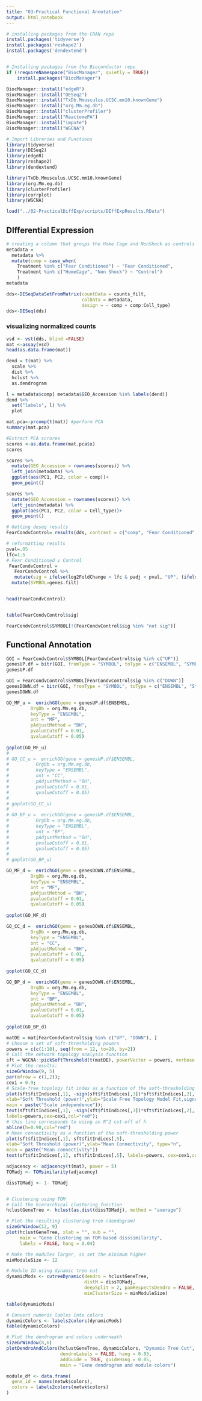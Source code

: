 ```yaml
---
title: "03-Practical Functional Annotation"
output: html_notebook
---
```


```r
# installing packages from the CRAN repo
install.packages('tidyverse')
install.packages('reshape2')
install.packages('dendextend')


# Installing packages from the Bioconductor repo
if (!requireNamespace("BiocManager", quietly = TRUE))
    install.packages("BiocManager")

BiocManager::install("edgeR")
BiocManager::install("DESeq2")
BiocManager::install("TxDb.Mmusculus.UCSC.mm10.knownGene")
BiocManager::install("org.Mm.eg.db")
BiocManager::install("clusterProfiler")
BiocManager::install("ReactomePA")
BiocManager::install("impute")
BiocManager::install("WGCNA")

# Import Libraries and Functions
library(tidyverse)
library(DESeq2)
library(edgeR)
library(reshape2)
library(dendextend)

library(TxDb.Mmusculus.UCSC.mm10.knownGene)
library(org.Mm.eg.db)
library(clusterProfiler)
library(corrplot)
library(WGCNA)
```

```r
load("../02-PracticalDiffExp/scripts/DIffExpResults.RData")

```

## DIfferential Expression
```r
# creating a column that groups the Home Cage and NonShock as controls
metadata =
  metadata %>% 
  mutate(comp = case_when( 
    Treatment %in% c("Fear Conditioned") ~ "Fear Conditioned",
    Treatment %in% c("HomeCage", "Non Shock") ~ "Control")
    )
metadata
```
```r
dds<-DESeqDataSetFromMatrix(countData = counts_filt,
                            colData = metadata,
                            design = ~ comp + comp:Cell_type) 
dds<-DESeq(dds)
```

### visualizing normalized counts
```r
vsd <- vst(dds, blind =FALSE)
mat <-assay(vsd)
head(as.data.frame(mat))
```
```r
dend = t(mat) %>% 
  scale %>% 
  dist %>% 
  hclust %>% 
  as.dendrogram 

l = metadata$comp[ metadata$GEO_Accession %in% labels(dend)]
dend %>% 
  set("labels", l) %>% 
  plot

```
```r
mat.pca<-prcomp(t(mat)) #perform PCA
summary(mat.pca)
```

```r
#Extract PCA scrores
scores <-as.data.frame(mat.pca$x) 
scores

```
```r
scores %>% 
  mutate(GEO_Accession = rownames(scores)) %>% 
  left_join(metadata) %>% 
  ggplot(aes(PC1, PC2, color = comp))+
  geom_point()

scores %>% 
  mutate(GEO_Accession = rownames(scores)) %>% 
  left_join(metadata) %>% 
  ggplot(aes(PC1, PC2, color = Cell_type))+
  geom_point()

```

```r
# Getting deseq results 
FearCondvControl= results(dds, contrast = c("comp", "Fear Conditioned", "Control"), tidy = TRUE)


```
```r
# reformatting results
pval=.05
lfc=1.5
# Fear Conditioned v Control
 FearCondvControl = 
   FearCondvControl %>% 
   mutate(sig = ifelse(log2FoldChange > lfc & padj < pval, "UP", (ifelse(log2FoldChange < -lfc & padj < pval, "DOWN", "not sig")) )) %>% 
  mutate(SYMBOL=genes.filt)


head(FearCondvControl)



```

```r
table(FearCondvControl$sig)
```
```r
FearCondvControl$SYMBOL[!(FearCondvControl$sig %in% "not sig")]

```

## Functional Annotation
```r
GOI = FearCondvControl$SYMBOL[FearCondvControl$sig %in% c("UP")]
genesUP.df = bitr(GOI, fromType = "SYMBOL", toType = c("ENSEMBL", "SYMBOL", "ENTREZID"), OrgDb = org.Mm.eg.db)
genesUP.df

GOI = FearCondvControl$SYMBOL[FearCondvControl$sig %in% c("DOWN")]
genesDOWN.df = bitr(GOI, fromType = "SYMBOL", toType = c("ENSEMBL", "SYMBOL", "ENTREZID"), OrgDb = org.Mm.eg.db)
genesDOWN.df
```



```r
GO_MF_u =  enrichGO(gene = genesUP.df$ENSEMBL,
         OrgDb = org.Mm.eg.db, 
         keyType = "ENSEMBL",
         ont = "MF",
         pAdjustMethod = "BH",
         pvalueCutoff = 0.01,
         qvalueCutoff = 0.05)
  
goplot(GO_MF_u)
# 
# GO_CC_u =  enrichGO(gene = genesUP.df$ENSEMBL,
#          OrgDb = org.Mm.eg.db, 
#          keyType = "ENSEMBL",
#          ont = "CC",
#          pAdjustMethod = "BH",
#          pvalueCutoff = 0.01,
#          qvalueCutoff = 0.05)
#   
# goplot(GO_CC_u)
# 
# GO_BP_u =  enrichGO(gene = genesUP.df$ENSEMBL,
#          OrgDb = org.Mm.eg.db, 
#          keyType = "ENSEMBL",
#          ont = "BP",
#          pAdjustMethod = "BH",
#          pvalueCutoff = 0.01,
#          qvalueCutoff = 0.05)
#   
# goplot(GO_BP_u)
```
```r
GO_MF_d =  enrichGO(gene = genesDOWN.df$ENSEMBL,
         OrgDb = org.Mm.eg.db, 
         keyType = "ENSEMBL",
         ont = "MF",
         pAdjustMethod = "BH",
         pvalueCutoff = 0.01,
         qvalueCutoff = 0.05)
  
goplot(GO_MF_d)

GO_CC_d =  enrichGO(gene = genesDOWN.df$ENSEMBL,
         OrgDb = org.Mm.eg.db, 
         keyType = "ENSEMBL",
         ont = "CC",
         pAdjustMethod = "BH",
         pvalueCutoff = 0.01,
         qvalueCutoff = 0.05)
  
goplot(GO_CC_d)

GO_BP_d =  enrichGO(gene = genesDOWN.df$ENSEMBL,
         OrgDb = org.Mm.eg.db, 
         keyType = "ENSEMBL",
         ont = "BP",
         pAdjustMethod = "BH",
         pvalueCutoff = 0.01,
         qvalueCutoff = 0.05)
  
goplot(GO_BP_d)
```

```r

matDE = mat[FearCondvControl$sig %in% c("UP", "DOWN"), ]
# Choose a set of soft-thresholding powers
powers = c(c(1:10), seq(from = 12, to=20, by=2))
# Call the network topology analysis function
sft = WGCNA::pickSoftThreshold(t(matDE), powerVector = powers, verbose = 5)
# Plot the results:
sizeGrWindow(9, 5)
par(mfrow = c(1,2));
cex1 = 0.9;
# Scale-free topology fit index as a function of the soft-thresholding power
plot(sft$fitIndices[,1], -sign(sft$fitIndices[,3])*sft$fitIndices[,2],
xlab="Soft Threshold (power)",ylab="Scale Free Topology Model Fit,signed R^2",type="n",
main = paste("Scale independence"));
text(sft$fitIndices[,1], -sign(sft$fitIndices[,3])*sft$fitIndices[,2],
labels=powers,cex=cex1,col="red");
# this line corresponds to using an R^2 cut-off of h
abline(h=0.90,col="red")
# Mean connectivity as a function of the soft-thresholding power
plot(sft$fitIndices[,1], sft$fitIndices[,5],
xlab="Soft Threshold (power)",ylab="Mean Connectivity", type="n",
main = paste("Mean connectivity"))
text(sft$fitIndices[,1], sft$fitIndices[,5], labels=powers, cex=cex1,col="red")

```

```r
adjacency <- adjacency(t(mat), power = 5)
TOMadj <- TOMsimilarity(adjacency)
```
```r
dissTOMadj <- 1- TOMadj


# Clustering using TOM
# Call the hierarchical clustering function 
hclustGeneTree <- hclust(as.dist(dissTOMadj), method = "average")

# Plot the resulting clustering tree (dendogram)
sizeGrWindow(12, 9)
plot(hclustGeneTree, xlab = "", sub = "", 
     main = "Gene Clustering on TOM-based disssimilarity", 
     labels = FALSE, hang = 0.04)
```

```r
# Make the modules larger, so set the minimum higher
minModuleSize <- 12

# Module ID using dynamic tree cut
dynamicMods <- cutreeDynamic(dendro = hclustGeneTree, 
                             distM = dissTOMadj,
                             deepSplit = 2, pamRespectsDendro = FALSE,
                             minClusterSize = minModuleSize)
```
```r
table(dynamicMods)

```
```r
# Convert numeric lables into colors
dynamicColors <- labels2colors(dynamicMods)
table(dynamicColors)
```
```r
# Plot the dendrogram and colors underneath
sizeGrWindow(8,6)
plotDendroAndColors(hclustGeneTree, dynamicColors, "Dynamic Tree Cut", 
                    dendroLabels = FALSE, hang = 0.03, 
                    addGuide = TRUE, guideHang = 0.05, 
                    main = "Gene dendrogram and module colors")
```
```r
module_df <- data.frame(
  gene_id = names(netwk$colors),
  colors = labels2colors(netwk$colors)
)

```

